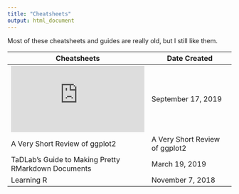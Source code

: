 ```yaml
---
title: "Cheatsheets"
output: html_document
---
```


Most of these cheatsheets and guides are really old, but I still like them. 

| Cheatsheets | Date Created |
| ----------- | ----------- |
| ![The Basics of Data Wrangling](https://jrcalabrese.github.io/cheatsheets/data_wrangling.html)   | September 17, 2019        |
| A Very Short Review of ggplot2 | A Very Short Review of ggplot2 |
| TaDLab’s Guide to Making Pretty RMarkdown Documents | March 19, 2019 |
| Learning R  | November 7, 2018 |